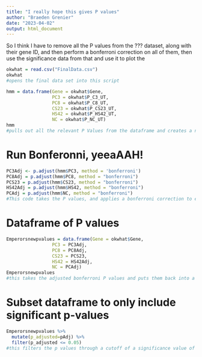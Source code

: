 ```yaml
---
title: "I really hope this gives P values"
author: "Braeden Grenier"
date: "2023-04-02"
output: html_document
---
```


So I think I have to remove all the P values from the ??? dataset, along with their gene ID, and then perform a bonferroni correction on all of them, then use the significance data from that and use it to plot the 

```r
okwhat = read.csv("FinalData.csv")
okwhat
#opens the final data set into this script
```

```r
hmm = data.frame(Gene = okwhat$Gene, 
                 PC3 = okwhat$P_C3_UT, 
                 PC8 = okwhat$P_C8_UT,
                 CS23 = okwhat$P_CS23_UT,
                 HS42 = okwhat$P_HS42_UT,
                 NC = okwhat$P_NC_UT)
hmm
#pulls out all the relevant P Values from the dataframe and creates a new dataframe, with their respective gene IDs
```

# Run Bonferonni, yeeaAAH!
```r
PC3Adj <- p.adjust(hmm$PC3, method = 'bonferroni')
PC8Adj = p.adjust(hmm$PC8, method = "bonferroni")
PCS23 = p.adjust(hmm$CS23, method = "bonferroni")
HS42Adj = p.adjust(hmm$HS42, method = "bonferroni")
PCAdj = p.adjust(hmm$NC, method = "bonferroni")
#This code takes the P values, and applies a bonferroni correction to each of them, and returns them as a string object
```

# Dataframe of P values
```r
Emperorsnewpvalues = data.frame(Gene = okwhat$Gene, 
                 PC3 = PC3Adj, 
                 PC8 = PC8Adj,
                 CS23 = PCS23,
                 HS42 = HS42Adj,
                 NC = PCAdj)
Emperorsnewpvalues
#this takes the adjusted bonferroni P values and puts them back into a new dataframe to make them easier to work with!
```

# Subset dataframe to only include significant p-values
```r
Emperorsnewpvalues %>% 
  mutate(p_adjusted=pAdj) %>%
  filter(p_adjusted <= 0.05)
#this filters the p values through a cutoff of a significance value of 0.05
```
